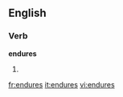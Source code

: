 ==English==

===Verb===
'''endures'''

# {{third-person singular of|[[endure]]}}

[[fr:endures]]
[[it:endures]]
[[vi:endures]]